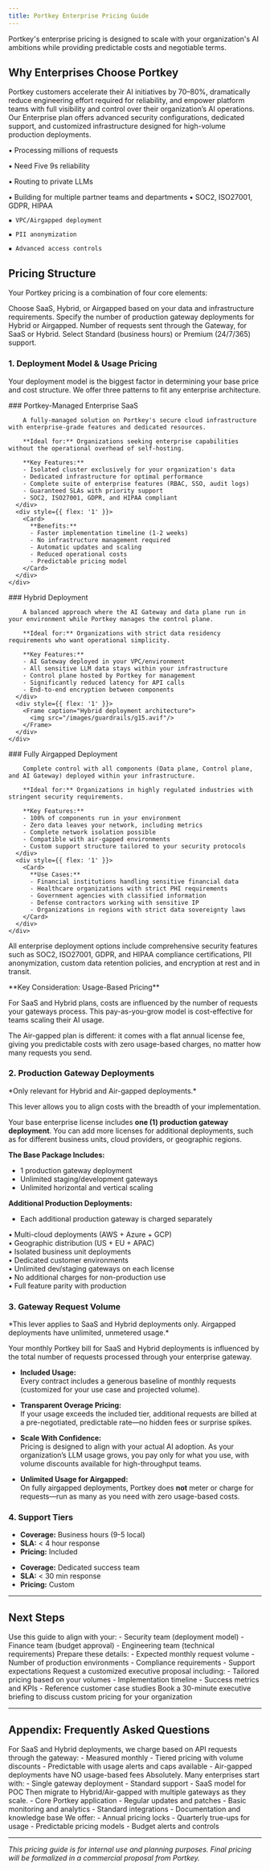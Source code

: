 ```yaml
---
title: Portkey Enterprise Pricing Guide
---
```


Portkey's enterprise pricing is designed to scale with your organization's AI ambitions while providing predictable costs and negotiable terms.

## Why Enterprises Choose Portkey

Portkey customers accelerate their AI initiatives by 70–80%, dramatically reduce engineering effort required for reliability, and empower platform teams with full visibility and control over their organization’s AI operations. Our Enterprise plan offers advanced security configurations, dedicated support, and customized infrastructure designed for high-volume production deployments.

<CardGroup cols={2}>
<Card title="For Scale & Performance" icon="gauge-high" iconType="solid" color="#0e7490" href="https://portkey.sh/demo-20">
  ▪️ Processing millions of requests

  ▪️ Need Five 9s reliability

  ▪️ Routing to private LLMs

  ▪️ Building for multiple partner teams and departments
</Card>
  <Card title="For Security & Compliance" icon="shield-check" iconType="solid" color="#0e7490" href="https://portkey.sh/demo-20">
    ▪️ SOC2, ISO27001, GDPR, HIPAA

    ▪️ VPC/Airgapped deployment

    ▪️ PII anonymization

    ▪️ Advanced access controls
  </Card>
</CardGroup>

## Pricing Structure

Your Portkey pricing is a combination of four core elements:

<CardGroup cols={2}>
  <Card title="1. Deployment Pattern" icon="diagram-project" href="#deployment-pattern-selection">
    Choose SaaS, Hybrid, or Airgapped based on your data and infrastructure requirements.
  </Card>
  <Card title="2. Gateway Deployments" icon="server" href="#number-of-production-gateway-deployments">
    Specify the number of production gateway deployments for Hybrid or Airgapped.
  </Card>
  <Card title="3. Gateway Request Volume" icon="chart-line" href="#gateway-request-volume">
    Number of requests sent through the Gateway, for SaaS or Hybrid.
  </Card>
  <Card title="4. Support Level" icon="life-ring" href="#support-level">
    Select Standard (business hours) or Premium (24/7/365) support.
  </Card>
</CardGroup>


### 1. Deployment Model & Usage Pricing

Your deployment model is the biggest factor in determining your base price and cost structure. We offer three patterns to fit any enterprise architecture.

<Tabs>
  <Tab title="Portkey-Managed SaaS">
    <div style={{ display: 'flex', gap: '20px', alignItems: 'flex-start' }}>
      <div style={{ flex: '1' }}>
        ### Portkey-Managed Enterprise SaaS
        
        A fully-managed solution on Portkey's secure cloud infrastructure with enterprise-grade features and dedicated resources.
        
        **Ideal for:** Organizations seeking enterprise capabilities without the operational overhead of self-hosting.
        
        **Key Features:**
        - Isolated cluster exclusively for your organization's data
        - Dedicated infrastructure for optimal performance
        - Complete suite of enterprise features (RBAC, SSO, audit logs)
        - Guaranteed SLAs with priority support
        - SOC2, ISO27001, GDPR, and HIPAA compliant
      </div>
      <div style={{ flex: '1' }}>
        <Card>
          **Benefits:**
          - Faster implementation timeline (1-2 weeks)
          - No infrastructure management required
          - Automatic updates and scaling
          - Reduced operational costs
          - Predictable pricing model
        </Card>
      </div>
    </div>
  </Tab>

  <Tab title="Hybrid Deployment">
    <div style={{ display: 'flex', gap: '20px', alignItems: 'flex-start' }}>
      <div style={{ flex: '1' }}>
        ### Hybrid Deployment
        
        A balanced approach where the AI Gateway and data plane run in your environment while Portkey manages the control plane.
        
        **Ideal for:** Organizations with strict data residency requirements who want operational simplicity.
        
        **Key Features:**
        - AI Gateway deployed in your VPC/environment
        - All sensitive LLM data stays within your infrastructure
        - Control plane hosted by Portkey for management
        - Significantly reduced latency for API calls
        - End-to-end encryption between components
      </div>
      <div style={{ flex: '1' }}>
        <Frame caption="Hybrid deployment architecture">
          <img src="/images/guardrails/g15.avif"/>
        </Frame>
      </div>
    </div>
  </Tab>

  <Tab title="Airgapped Deployment">
    <div style={{ display: 'flex', gap: '20px', alignItems: 'flex-start' }}>
      <div style={{ flex: '1' }}>
        ### Fully Airgapped Deployment
        
        Complete control with all components (Data plane, Control plane, and AI Gateway) deployed within your infrastructure.
        
        **Ideal for:** Organizations in highly regulated industries with stringent security requirements.
        
        **Key Features:**
        - 100% of components run in your environment
        - Zero data leaves your network, including metrics
        - Complete network isolation possible
        - Compatible with air-gapped environments
        - Custom support structure tailored to your security protocols
      </div>
      <div style={{ flex: '1' }}>
        <Card>
          **Use Cases:**
          - Financial institutions handling sensitive financial data
          - Healthcare organizations with strict PHI requirements
          - Government agencies with classified information
          - Defense contractors working with sensitive IP
          - Organizations in regions with strict data sovereignty laws
        </Card>
      </div>
    </div>
  </Tab>
</Tabs>


All enterprise deployment options include comprehensive security features such as SOC2, ISO27001, GDPR, and HIPAA compliance certifications, PII anonymization, custom data retention policies, and encryption at rest and in transit.


<Note>
**Key Consideration: Usage-Based Pricing**

For SaaS and Hybrid plans, costs are influenced by the number of requests your gateways process. This pay-as-you-grow model is cost-effective for teams scaling their AI usage.

The Air-gapped plan is different: it comes with a flat annual license fee, giving you predictable costs with zero usage-based charges, no matter how many requests you send.
</Note>


### 2. Production Gateway Deployments
<Info>
*Only relevant for Hybrid and Air-gapped deployments.*
</Info>

This lever allows you to align costs with the breadth of your implementation.


Your base enterprise license includes **one (1) production gateway deployment**. You can add more licenses for additional deployments, such as for different business units, cloud providers, or geographic regions.

**The Base Package Includes:**
- 1 production gateway deployment
- Unlimited staging/development gateways
- Unlimited horizontal and vertical scaling

**Additional Production Deployments:**
- Each additional production gateway is charged separately

<AccordionGroup>
  <Accordion title="What Qualifies as a Separate Production Deployment?">
    • Multi-cloud deployments (AWS + Azure + GCP) <br />
    • Geographic distribution (US + EU + APAC) <br />
    • Isolated business unit deployments <br />
    • Dedicated customer environments <br />
  </Accordion>
  <Accordion title="Development & Staging Environments">
    • Unlimited dev/staging gateways on each license <br />
    • No additional charges for non-production use <br />
    • Full feature parity with production <br />
  </Accordion>
</AccordionGroup>

### 3. Gateway Request Volume

<Info>
*This lever applies to SaaS and Hybrid deployments only. Airgapped deployments have unlimited, unmetered usage.*
</Info>

Your monthly Portkey bill for SaaS and Hybrid deployments is influenced by the total number of requests processed through your enterprise gateway.

- **Included Usage:**  
  Every contract includes a generous baseline of monthly requests (customized for your use case and projected volume).

- **Transparent Overage Pricing:**  
  If your usage exceeds the included tier, additional requests are billed at a pre-negotiated, predictable rate—no hidden fees or surprise spikes.

- **Scale With Confidence:**  
  Pricing is designed to align with your actual AI adoption. As your organization’s LLM usage grows, you pay only for what you use, with volume discounts available for high-throughput teams.

- **Unlimited Usage for Airgapped:**  
  On fully airgapped deployments, Portkey does **not** meter or charge for requests—run as many as you need with zero usage-based costs.

### 4. Support Tiers

<Tabs>
  <Tab title="Standard Support">
    <ul>
      <li><strong>Coverage:</strong> Business hours (9-5 local)</li>
      <li><strong>SLA:</strong> &lt; 4 hour response</li>
      <li><strong>Pricing:</strong> Included</li>
    </ul>
  </Tab>
  <Tab title="Enterprise Support">
    <ul>
      <li><strong>Coverage:</strong> Dedicated success team</li>
      <li><strong>SLA:</strong> &lt; 30 min response</li>
      <li><strong>Pricing:</strong> Custom</li>
    </ul>
  </Tab>
</Tabs>

---

## Next Steps

<Steps>
  <Step title="Internal Alignment">
    Use this guide to align with your:
    - Security team (deployment model)
    - Finance team (budget approval)
    - Engineering team (technical requirements)
  </Step>
  
  <Step title="Requirements Gathering">
    Prepare these details:
    - Expected monthly request volume
    - Number of production environments
    - Compliance requirements
    - Support expectations
  </Step>
  
  <Step title="Executive Proposal">
    Request a customized executive proposal including:
    - Tailored pricing based on your volumes
    - Implementation timeline
    - Success metrics and KPIs
    - Reference customer case studies
  </Step>
</Steps>

<Card title="Schedule Executive Briefing" icon="calendar" href="https://cal.com/portkey/enterprise-pricing">
  Book a 30-minute executive briefing to discuss custom pricing for your organization
</Card>

---

## Appendix: Frequently Asked Questions

<AccordionGroup>
  <Accordion title="How does usage-based pricing work?">
    For SaaS and Hybrid deployments, we charge based on API requests through the gateway:
    - Measured monthly
    - Tiered pricing with volume discounts
    - Predictable with usage alerts and caps available
    - Air-gapped deployments have NO usage-based fees
  </Accordion>
  
  <Accordion title="Can we start small and scale?">
    Absolutely. Many enterprises start with:
    - Single gateway deployment
    - Standard support
    - SaaS model for POC
    Then migrate to Hybrid/Air-gapped with multiple gateways as they scale.
  </Accordion>
  
  <Accordion title="What's included in the platform fee?">
    - Core Portkey application
    - Regular updates and patches
    - Basic monitoring and analytics
    - Standard integrations
    - Documentation and knowledge base
  </Accordion>
  
  <Accordion title="How do we handle budget planning?">
    We offer:
    - Annual pricing locks
    - Quarterly true-ups for usage
    - Predictable pricing models
    - Budget alerts and controls
  </Accordion>
</AccordionGroup>

---

*This pricing guide is for internal use and planning purposes. Final pricing will be formalized in a commercial proposal from Portkey.*